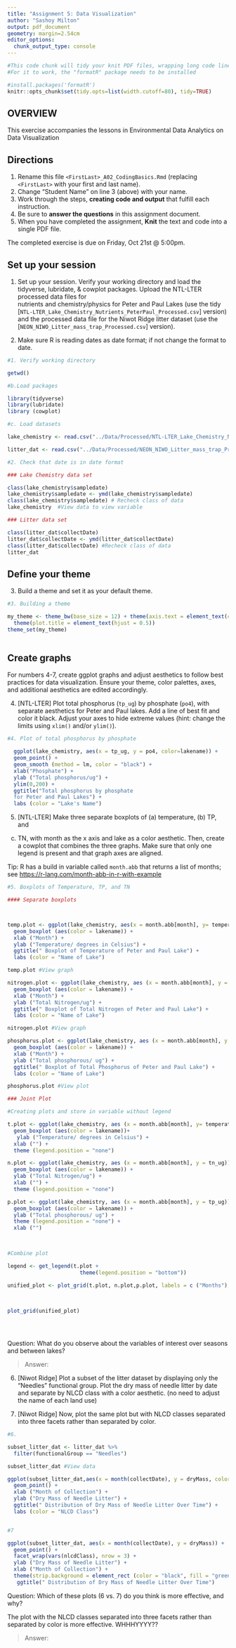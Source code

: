 ```yaml
---
title: "Assignment 5: Data Visualization"
author: "Sashoy Milton"
output: pdf_document
geometry: margin=2.54cm
editor_options: 
  chunk_output_type: console
---
```


```r
#This code chunk will tidy your knit PDF files, wrapping long code lines
#For it to work, the "formatR" package needs to be installed

#install.packages('formatR')
knitr::opts_chunk$set(tidy.opts=list(width.cutoff=80), tidy=TRUE)
```

## OVERVIEW

This exercise accompanies the lessons in Environmental Data Analytics on Data Visualization 

## Directions
1. Rename this file `<FirstLast>_A02_CodingBasics.Rmd` (replacing `<FirstLast>` with your first and last name).
2. Change "Student Name" on line 3 (above) with your name.
3. Work through the steps, **creating code and output** that fulfill each instruction.
4. Be sure to **answer the questions** in this assignment document.
5. When you have completed the assignment, **Knit** the text and code into a single PDF file.

The completed exercise is due on Friday, Oct 21st @ 5:00pm.



## Set up your session 

1. Set up your session. Verify your working directory and load the tidyverse, 
lubridate, & cowplot packages. Upload the NTL-LTER processed data files for  
nutrients and chemistry/physics for Peter and Paul Lakes (use the tidy 
[`NTL-LTER_Lake_Chemistry_Nutrients_PeterPaul_Processed.csv`] version) and 
the processed data file for the Niwot Ridge litter dataset (use the
[`NEON_NIWO_Litter_mass_trap_Processed.csv`] version). 

2. Make sure R is reading dates as date format; if not change the format to date.

```r

#1. Verify working directory

getwd()

#b.Load packages

library(tidyverse)
library(lubridate)
library (cowplot)

#c. Load datasets

lake_chemistry <- read.csv("../Data/Processed/NTL-LTER_Lake_Chemistry_Nutrients_PeterPaul_Processed.csv", stringsAsFactors = TRUE)

litter_dat <- read.csv("../Data/Processed/NEON_NIWO_Litter_mass_trap_Processed.csv", stringsAsFactors = TRUE)

#2. Check that date is in date format

### Lake Chemistry data set

class(lake_chemistry$sampledate)
lake_chemistry$sampledate <- ymd(lake_chemistry$sampledate)
class(lake_chemistry$sampledate) # Recheck class of data
lake_chemistry  #View data to view variable

### Litter data set

class(litter_dat$collectDate)
litter_dat$collectDate <- ymd(litter_dat$collectDate)
class(litter_dat$collectDate) #Recheck class of data
litter_dat

```
## Define your theme

3. Build a theme and set it as your default theme.

```r

#3. Building a theme

my_theme <- theme_bw(base_size = 12) + theme(axis.text = element_text(color = "black"), legend.position = "top", legend.justification = "center") +
  theme(plot.title = element_text(hjust = 0.5))
theme_set(my_theme)
  
```

## Create graphs

For numbers 4-7, create ggplot graphs and adjust aesthetics to follow best 
practices for data visualization. Ensure your theme, color palettes, axes, 
and additional aesthetics are edited accordingly.

4. [NTL-LTER] Plot total phosphorus (`tp_ug`) by phosphate (`po4`), with 
separate aesthetics for Peter and Paul lakes. Add a line of best fit and 
color it black. Adjust your axes to hide extreme values (hint: change the 
limits using `xlim()` and/or `ylim()`).

```r

#4. Plot of total phosphorus by phosphate

  ggplot(lake_chemistry, aes(x = tp_ug, y = po4, color=lakename)) +
  geom_point() +
  geom_smooth (method = lm, color = "black") +
  xlab("Phosphate") +
  ylab ("Total phosphorus/ug") +
  ylim(0,200) + 
  ggtitle("Total phosphorus by phosphate 
  for Peter and Paul Lakes") +
  labs (color = "Lake's Name")

```


5. [NTL-LTER] Make three separate boxplots of (a) temperature, (b) TP, and 
(c) TN, with month as the x axis and lake as a color aesthetic. Then, create 
a cowplot that combines the three graphs. Make sure that only one legend is 
present and that graph axes are aligned. 

Tip: R has a build in variable called `month.abb` that returns a list of months;
see <https://r-lang.com/month-abb-in-r-with-example>

```r
#5. Boxplots of Temperature, TP, and TN

#### Separate boxplots



temp.plot <- ggplot(lake_chemistry, aes(x = month.abb[month], y= temperature_C)) +
  geom_boxplot (aes(color = lakename)) +
  xlab ("Month") +
  ylab ("Temperature/ degrees in Celsius") +
  ggtitle(" Boxplot of Temperature of Peter and Paul Lake") +
  labs (color = "Name of Lake")

temp.plot #View graph

nitrogen.plot <- ggplot(lake_chemistry, aes (x = month.abb[month], y = tn_ug)) +
  geom_boxplot (aes(color = lakename)) +
  xlab ("Month") +
  ylab ("Total Nitrogen/ug") +
  ggtitle(" Boxplot of Total Nitrogen of Peter and Paul Lake") +
  labs (color = "Name of Lake")

nitrogen.plot #View graph

phosphorus.plot <- ggplot(lake_chemistry, aes (x = month.abb[month], y = tp_ug)) +
  geom_boxplot (aes(color = lakename)) +
  xlab ("Month") +
  ylab ("Total phosphorous/ ug") +
  ggtitle(" Boxplot of Total Phosphorus of Peter and Paul Lake") +
  labs (color = "Name of Lake")

phosphorus.plot #View plot

### Joint Plot

#Creating plots and store in variable without legend

t.plot <- ggplot(lake_chemistry, aes (x = month.abb[month], y= temperature_C)) +
  geom_boxplot (aes(color = lakename))+
   ylab ("Temperature/ degrees in Celsius") +
  xlab ("") +
  theme (legend.position = "none")

n.plot <- ggplot(lake_chemistry, aes (x = month.abb[month], y = tn_ug)) +
  geom_boxplot (aes(color = lakename)) +  
  ylab ("Total Nitrogen/ug") +
  xlab ("") +
  theme (legend.position = "none") 

p.plot <- ggplot(lake_chemistry, aes (x = month.abb[month], y = tp_ug)) +
  geom_boxplot (aes(color = lakename)) + 
  ylab ("Total phosphorous/ ug") +
  theme (legend.position = "none") +
  xlab ("")
  


#Combine plot

legend <- get_legend(t.plot + 
                       theme(legend.position = "bottom"))

unified_plot <- plot_grid(t.plot, n.plot,p.plot, labels = c ("Months"), label_y = 2, align = "v", rel_widths = c(5, 5), ncol = 3) 
   
 

plot_grid(unified_plot)
  




```

Question: What do you observe about the variables of interest over seasons 
and between lakes? 

> Answer: 

6. [Niwot Ridge] Plot a subset of the litter dataset by displaying only the 
"Needles" functional group. Plot the dry mass of needle litter by date and 
separate by NLCD class with a color aesthetic. (no need to adjust the name 
of each land use)

7. [Niwot Ridge] Now, plot the same plot but with NLCD classes separated into 
three facets rather than separated by color. 

```r

#6. 

subset_litter_dat <- litter_dat %>%
  filter(functionalGroup == "Needles") 

subset_litter_dat #View data

ggplot(subset_litter_dat,aes(x = month(collectDate), y = dryMass, color = nlcdClass)) +
  geom_point() +
  xlab ("Month of Collection") +
  ylab ("Dry Mass of Needle Litter") +
  ggtitle(" Distribution of Dry Mass of Needle Litter Over Time") +
  labs (color = "NLCD Class")


#7

ggplot(subset_litter_dat, aes(x = month(collectDate), y = dryMass)) +
  geom_point() +
  facet_wrap(vars(nlcdClass), nrow = 3) +
  ylab ("Dry Mass of Needle Litter") +
  xlab ("Month of Collection") +
  theme(strip.background = element_rect (color = "black", fill = "green")) +
   ggtitle(" Distribution of Dry Mass of Needle Litter Over Time")


```
Question: Which of these plots (6 vs. 7) do you think is more effective, and why? 

The plot with the NLCD classes separated into three facets rather than separated by color is more effective. WHHHYYYY??

> Answer: